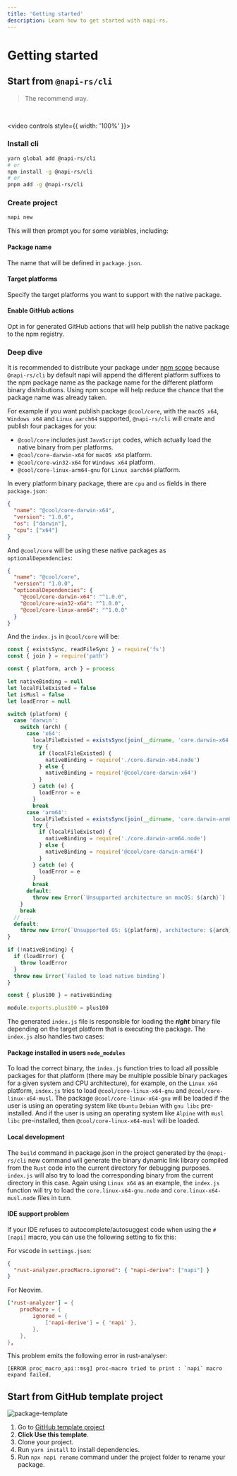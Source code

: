 ```yaml
---
title: 'Getting started'
description: Learn how to get started with napi-rs.
---
```


# Getting started


## Start from `@napi-rs/cli`

> The recommend way.

<br />

<video controls style={{ width: '100%' }}>
  <source src={Video} type="video/mp4" />
  <track kind="captions" srcLang="en" />
</video>

### Install cli

```bash
yarn global add @napi-rs/cli
# or
npm install -g @napi-rs/cli
# or
pnpm add -g @napi-rs/cli
```

### Create project

```bash
napi new
```
This will then prompt you for some variables, including:

#### Package name

The name that will be defined in `package.json`.

#### Target platforms

Specify the target platforms you want to support with the native package.

#### Enable GitHub actions

Opt in for generated GitHub actions that will help publish the native package to the npm registry.

### Deep dive

It is recommended to distribute your package under [npm scope](https://docs.npmjs.com/creating-and-publishing-scoped-public-packages/) because `@napi-rs/cli` by default napi will append the different platform suffixes to the npm package name as the package name for the different platform binary distributions. Using npm scope will help reduce the chance that the package name was already taken.

For example if you want publish package `@cool/core`, with the `macOS x64`, `Windows x64` and `Linux aarch64` supported, `@napi-rs/cli` will create and publish four packages for you:

- `@cool/core` includes just `JavaScript` codes, which actually load the native binary from per platforms.
- `@cool/core-darwin-x64` for `macOS x64` platform.
- `@cool/core-win32-x64` for `Windows x64` platform.
- `@cool/core-linux-arm64-gnu` for `Linux aarch64` platform.

In every platform binary package, there are `cpu` and `os` fields in there `package.json`:

```json filename="package.json"
{
  "name": "@cool/core-darwin-x64",
  "version": "1.0.0",
  "os": ["darwin"],
  "cpu": ["x64"]
}
```

And `@cool/core` will be using these native packages as `optionalDependencies`:

```json filename="package.json"
{
  "name": "@cool/core",
  "version": "1.0.0",
  "optionalDependencies": {
    "@cool/core-darwin-x64": "^1.0.0",
    "@cool/core-win32-x64": "^1.0.0",
    "@cool/core-linux-arm64": "^1.0.0"
  }
}
```

And the `index.js` in `@cool/core` will be:

```js filename="index.js"
const { existsSync, readFileSync } = require('fs')
const { join } = require('path')

const { platform, arch } = process

let nativeBinding = null
let localFileExisted = false
let isMusl = false
let loadError = null

switch (platform) {
  case 'darwin':
    switch (arch) {
      case 'x64':
        localFileExisted = existsSync(join(__dirname, 'core.darwin-x64.node'))
        try {
          if (localFileExisted) {
            nativeBinding = require('./core.darwin-x64.node')
          } else {
            nativeBinding = require('@cool/core-darwin-x64')
          }
        } catch (e) {
          loadError = e
        }
        break
      case 'arm64':
        localFileExisted = existsSync(join(__dirname, 'core.darwin-arm64.node'))
        try {
          if (localFileExisted) {
            nativeBinding = require('./core.darwin-arm64.node')
          } else {
            nativeBinding = require('@cool/core-darwin-arm64')
          }
        } catch (e) {
          loadError = e
        }
        break
      default:
        throw new Error(`Unsupported architecture on macOS: ${arch}`)
    }
    break
  // ...
  default:
    throw new Error(`Unsupported OS: ${platform}, architecture: ${arch}`)
}

if (!nativeBinding) {
  if (loadError) {
    throw loadError
  }
  throw new Error(`Failed to load native binding`)
}

const { plus100 } = nativeBinding

module.exports.plus100 = plus100
```

The generated `index.js` file is responsible for loading the **_right_** binary file depending on the target platform that is executing the package. The `index.js` also handles two cases:

#### Package installed in users `node_modules`

To load the correct binary, the `index.js` function tries to load all possible packages for that platform (there may be multiple possible binary packages for a given system and CPU architecture), for example, on the `Linux x64` platform, `index.js` tries to load `@cool/core-linux-x64-gnu` and `@cool/core-linux-x64-musl`. The package `@cool/core-linux-x64-gnu` will be loaded if the user is using an operating system like `Ubuntu` `Debian` with `gnu libc` pre-installed. And if the user is using an operating system like `Alpine` with `musl libc` pre-installed, then `@cool/core-linux-x64-musl` will be loaded.

#### Local development

The `build` command in package.json in the project generated by the `@napi-rs/cli` new command will generate the binary dynamic link library compiled from the `Rust` code into the current directory for debugging purposes. `index.js` will also try to load the corresponding binary from the current directory in this case. Again using `Linux x64` as an example, the `index.js` function will try to load the `core.linux-x64-gnu.node` and `core.linux-x64-musl.node` files in turn.

#### IDE support problem

If your IDE refuses to autocomplete/autosuggest code when using the `#[napi]` macro, you can use the following setting to fix this:

For vscode in `settings.json`:
```json
{
  "rust-analyzer.procMacro.ignored": { "napi-derive": ["napi"] }
}
```

For Neovim.
```toml
['rust-analyzer'] = {
    procMacro = {
        ignored = {
            ['napi-derive'] = { 'napi' },
        },
    },
},
```

This problem emits the following error in rust-analyser:
```
[ERROR proc_macro_api::msg] proc-macro tried to print : `napi` macro expand failed.
```


## Start from **GitHub template project**

![package-template](./package-template.png)

1. Go to [GitHub template project](https://github.com/napi-rs/package-template)
2. **Click Use this template**.
3. Clone your project.
4. Run `yarn install` to install dependencies.
5. Run `npx napi rename` command under the project folder to rename your package.
